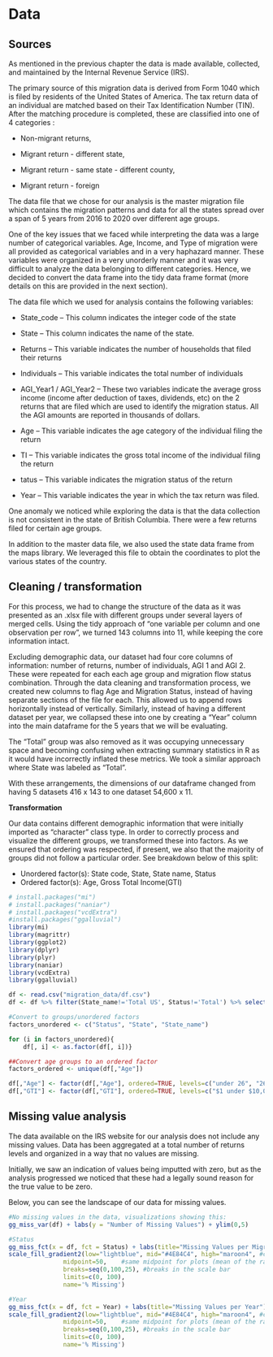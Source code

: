 # Data 

## Sources

As mentioned in the previous chapter the data is made available, collected, and maintained by the Internal Revenue Service (IRS).

The primary source of this migration data is derived from Form 1040 which is filed by residents of the United States of America. The tax return data of an individual are matched based on their Tax Identification Number (TIN). After the matching procedure is completed, these are classified into one of 4 categories :

- Non-migrant returns,

- Migrant return - different state,

- Migrant return - same state - different county,

- Migrant return - foreign

The data file that we chose for our analysis is the master migration file which contains the migration patterns and data for all the states spread over a span of 5 years from 2016 to 2020 over different age groups.

One of the key issues that we faced while interpreting the data was a large number of categorical variables. Age, Income, and Type of migration were all provided as categorical variables and in a very haphazard manner. These variables were organized in a very unorderly manner and it was very difficult to analyze the data belonging to different categories. Hence, we decided to convert the data frame into the tidy data frame format (more details on this are provided in the next section).

The data file which we used for analysis contains the following variables:

- State_code – This column indicates the integer code of the state

- State – This column indicates the name of the state.

- Returns – This variable indicates the number of households that filed their returns

- Individuals – This variable indicates the total number of individuals

- AGI_Year1 / AGI_Year2 – These two variables indicate the average gross income (income after deduction of taxes, dividends, etc) on the 2 returns that are filed which are used to identify the migration status. All the AGI amounts are reported in thousands of dollars.

- Age – This variable indicates the age category of the individual filing the return

- TI – This variable indicates the gross total income of the individual filing the return

- tatus – This variable indicates the migration status of the return

- Year – This variable indicates the year in which the tax return was filed.
 
One anomaly we noticed while exploring the data is that the data collection is not consistent in the state of British Columbia. There were a few returns filed for certain age groups.
 
In addition to the master data file, we also used the state data frame from the maps library. We leveraged this file to obtain the coordinates to plot the various states of the country.



## Cleaning / transformation

For this process, we had to change the structure of the data as it was presented as an .xlsx file with different groups under several layers of merged cells. Using the tidy approach of "one variable per column and one observation per row", we turned 143 columns into 11, while keeping the core information intact. 

Excluding demographic data, our dataset had four core columns of information: number of returns, number of individuals, AGI 1 and AGI 2. These were repeated for each each age group and migration flow status combination. Through the data cleaning and transformation process, we created new columns to flag Age and Migration Status, instead of having separate sections of the file for each. This allowed us to append rows horizontally instead of vertically. Similarly, instead of having a different dataset per year, we collapsed these into one by creating a “Year” column into the main dataframe for the 5 years that we will be evaluating. 

The “Total” group was also removed as it was occupying unnecessary space and becoming confusing when extracting summary statistics in R as it would have incorrectly inflated these metrics. We took a similar approach where State was labeled as "Total". 

With these arrangements, the dimensions of our dataframe changed from having 5 datasets 416 x 143 to one dataset 54,600 x 11. 


**Transformation**

Our data contains different demographic information that were initially imported as "character" class type. In order to correctly process and visualize the different groups, we transformed these into factors. As we ensured that ordering was respected, if present, we also that the majority of groups did not follow a particular order. See breakdown below of this split:

- Unordered factor(s): State code, State, State name, Status
- Ordered factor(s): Age, Gross Total Income(GTI)

```r
# install.packages("mi")
# install.packages("naniar")
# install.packages("vcdExtra")
#install.packages("ggalluvial")
library(mi)
library(magrittr)
library(ggplot2)
library(dplyr)
library(plyr)
library(naniar)
library(vcdExtra)
library(ggalluvial)
```

```r
df <- read.csv("migration_data/df.csv")
df <- df %>% filter(State_name!='Total US', Status!='Total') %>% select(-State_code)

#Convert to groups/unordered factors
factors_unordered <- c("Status", "State", "State_name")

for (i in factors_unordered){
    df[, i] <- as.factor(df[, i])}

##Convert age groups to an ordered factor
factors_ordered <- unique(df[,"Age"])

df[,"Age"] <- factor(df[,"Age"], ordered=TRUE, levels=c("under 26", "26 under 35", "35 under 45","45 under 55","55 under 65", "65 and over"))
df[,"GTI"] <- factor(df[,"GTI"], ordered=TRUE, levels=c("$1 under $10,000", "$10,000 under $25,000", "$25,000 under $50,000", "$50,000 under $75,000", "$75,000 under $100,000", "$100,000 under $200,000", "$200,000 or more"))
```

## Missing value analysis

The data available on the IRS website for our analysis does not include any missing values. Data has been aggregated at a total number of returns levels and organized in a way that no values are missing.  

Initially, we saw an indication of values being imputted with zero, but as the analysis progressed we noticed that these had a legally sound reason for the true value to be zero. 

Below, you can see the landscape of our data for missing values. 

```r
#No missing values in the data, visualizations showing this:
gg_miss_var(df) + labs(y = "Number of Missing Values") + ylim(0,5) 

#Status
gg_miss_fct(x = df, fct = Status) + labs(title="Missing Values per Migrant Status") +
scale_fill_gradient2(low="lightblue", mid="#4E84C4", high="maroon4", #colors in the scale
               midpoint=50,    #same midpoint for plots (mean of the range)
               breaks=seq(0,100,25), #breaks in the scale bar
               limits=c(0, 100),
               name='% Missing')

#Year
gg_miss_fct(x = df, fct = Year) + labs(title="Missing Values per Year")+
scale_fill_gradient2(low="lightblue", mid="#4E84C4", high="maroon4", #colors in the scale
               midpoint=50,    #same midpoint for plots (mean of the range)
               breaks=seq(0,100,25), #breaks in the scale bar
               limits=c(0, 100),
               name='% Missing')


```

